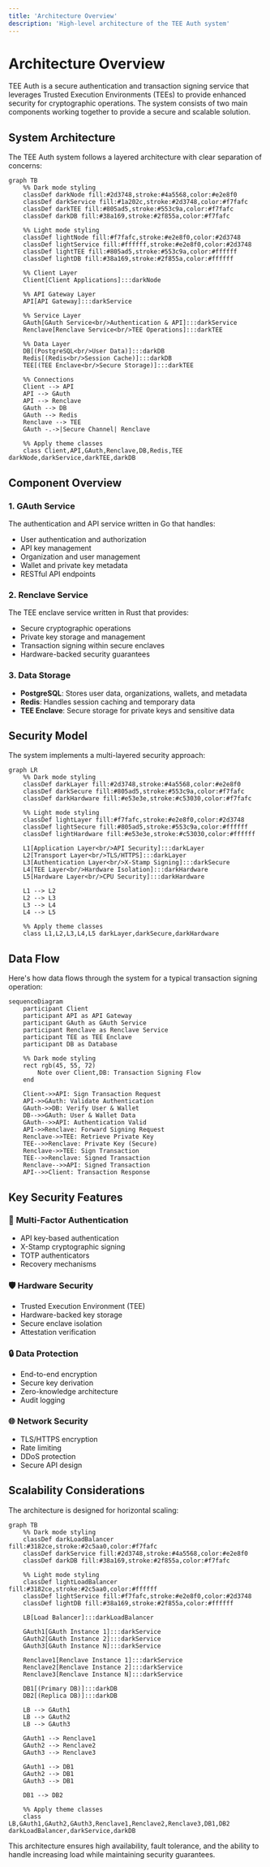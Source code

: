 ```yaml
---
title: 'Architecture Overview'
description: 'High-level architecture of the TEE Auth system'
---
```


# Architecture Overview

TEE Auth is a secure authentication and transaction signing service that leverages Trusted Execution Environments (TEEs) to provide enhanced security for cryptographic operations. The system consists of two main components working together to provide a secure and scalable solution.

## System Architecture

The TEE Auth system follows a layered architecture with clear separation of concerns:

```mermaid
graph TB
    %% Dark mode styling
    classDef darkNode fill:#2d3748,stroke:#4a5568,color:#e2e8f0
    classDef darkService fill:#1a202c,stroke:#2d3748,color:#f7fafc
    classDef darkTEE fill:#805ad5,stroke:#553c9a,color:#f7fafc
    classDef darkDB fill:#38a169,stroke:#2f855a,color:#f7fafc
    
    %% Light mode styling
    classDef lightNode fill:#f7fafc,stroke:#e2e8f0,color:#2d3748
    classDef lightService fill:#ffffff,stroke:#e2e8f0,color:#2d3748
    classDef lightTEE fill:#805ad5,stroke:#553c9a,color:#ffffff
    classDef lightDB fill:#38a169,stroke:#2f855a,color:#ffffff

    %% Client Layer
    Client[Client Applications]:::darkNode
    
    %% API Gateway Layer
    API[API Gateway]:::darkService
    
    %% Service Layer
    GAuth[GAuth Service<br/>Authentication & API]:::darkService
    Renclave[Renclave Service<br/>TEE Operations]:::darkTEE
    
    %% Data Layer
    DB[(PostgreSQL<br/>User Data)]:::darkDB
    Redis[(Redis<br/>Session Cache)]:::darkDB
    TEE[(TEE Enclave<br/>Secure Storage)]:::darkTEE
    
    %% Connections
    Client --> API
    API --> GAuth
    API --> Renclave
    GAuth --> DB
    GAuth --> Redis
    Renclave --> TEE
    GAuth -.->|Secure Channel| Renclave
    
    %% Apply theme classes
    class Client,API,GAuth,Renclave,DB,Redis,TEE darkNode,darkService,darkTEE,darkDB
```

## Component Overview

### 1. **GAuth Service**
The authentication and API service written in Go that handles:
- User authentication and authorization
- API key management
- Organization and user management
- Wallet and private key metadata
- RESTful API endpoints

### 2. **Renclave Service**
The TEE enclave service written in Rust that provides:
- Secure cryptographic operations
- Private key storage and management
- Transaction signing within secure enclaves
- Hardware-backed security guarantees

### 3. **Data Storage**
- **PostgreSQL**: Stores user data, organizations, wallets, and metadata
- **Redis**: Handles session caching and temporary data
- **TEE Enclave**: Secure storage for private keys and sensitive data

## Security Model

The system implements a multi-layered security approach:

```mermaid
graph LR
    %% Dark mode styling
    classDef darkLayer fill:#2d3748,stroke:#4a5568,color:#e2e8f0
    classDef darkSecure fill:#805ad5,stroke:#553c9a,color:#f7fafc
    classDef darkHardware fill:#e53e3e,stroke:#c53030,color:#f7fafc
    
    %% Light mode styling
    classDef lightLayer fill:#f7fafc,stroke:#e2e8f0,color:#2d3748
    classDef lightSecure fill:#805ad5,stroke:#553c9a,color:#ffffff
    classDef lightHardware fill:#e53e3e,stroke:#c53030,color:#ffffff

    L1[Application Layer<br/>API Security]:::darkLayer
    L2[Transport Layer<br/>TLS/HTTPS]:::darkLayer
    L3[Authentication Layer<br/>X-Stamp Signing]:::darkSecure
    L4[TEE Layer<br/>Hardware Isolation]:::darkHardware
    L5[Hardware Layer<br/>CPU Security]:::darkHardware
    
    L1 --> L2
    L2 --> L3
    L3 --> L4
    L4 --> L5
    
    %% Apply theme classes
    class L1,L2,L3,L4,L5 darkLayer,darkSecure,darkHardware
```

## Data Flow

Here's how data flows through the system for a typical transaction signing operation:

```mermaid
sequenceDiagram
    participant Client
    participant API as API Gateway
    participant GAuth as GAuth Service
    participant Renclave as Renclave Service
    participant TEE as TEE Enclave
    participant DB as Database
    
    %% Dark mode styling
    rect rgb(45, 55, 72)
        Note over Client,DB: Transaction Signing Flow
    end
    
    Client->>API: Sign Transaction Request
    API->>GAuth: Validate Authentication
    GAuth->>DB: Verify User & Wallet
    DB-->>GAuth: User & Wallet Data
    GAuth-->>API: Authentication Valid
    API->>Renclave: Forward Signing Request
    Renclave->>TEE: Retrieve Private Key
    TEE-->>Renclave: Private Key (Secure)
    Renclave->>TEE: Sign Transaction
    TEE-->>Renclave: Signed Transaction
    Renclave-->>API: Signed Transaction
    API-->>Client: Transaction Response
```

## Key Security Features

### 🔐 **Multi-Factor Authentication**
- API key-based authentication
- X-Stamp cryptographic signing
- TOTP authenticators
- Recovery mechanisms

### 🛡️ **Hardware Security**
- Trusted Execution Environment (TEE)
- Hardware-backed key storage
- Secure enclave isolation
- Attestation verification

### 🔒 **Data Protection**
- End-to-end encryption
- Secure key derivation
- Zero-knowledge architecture
- Audit logging

### 🌐 **Network Security**
- TLS/HTTPS encryption
- Rate limiting
- DDoS protection
- Secure API design

## Scalability Considerations

The architecture is designed for horizontal scaling:

```mermaid
graph TB
    %% Dark mode styling
    classDef darkLoadBalancer fill:#3182ce,stroke:#2c5aa0,color:#f7fafc
    classDef darkService fill:#2d3748,stroke:#4a5568,color:#e2e8f0
    classDef darkDB fill:#38a169,stroke:#2f855a,color:#f7fafc
    
    %% Light mode styling
    classDef lightLoadBalancer fill:#3182ce,stroke:#2c5aa0,color:#ffffff
    classDef lightService fill:#f7fafc,stroke:#e2e8f0,color:#2d3748
    classDef lightDB fill:#38a169,stroke:#2f855a,color:#ffffff

    LB[Load Balancer]:::darkLoadBalancer
    
    GAuth1[GAuth Instance 1]:::darkService
    GAuth2[GAuth Instance 2]:::darkService
    GAuth3[GAuth Instance N]:::darkService
    
    Renclave1[Renclave Instance 1]:::darkService
    Renclave2[Renclave Instance 2]:::darkService
    Renclave3[Renclave Instance N]:::darkService
    
    DB1[(Primary DB)]:::darkDB
    DB2[(Replica DB)]:::darkDB
    
    LB --> GAuth1
    LB --> GAuth2
    LB --> GAuth3
    
    GAuth1 --> Renclave1
    GAuth2 --> Renclave2
    GAuth3 --> Renclave3
    
    GAuth1 --> DB1
    GAuth2 --> DB1
    GAuth3 --> DB1
    
    DB1 --> DB2
    
    %% Apply theme classes
    class LB,GAuth1,GAuth2,GAuth3,Renclave1,Renclave2,Renclave3,DB1,DB2 darkLoadBalancer,darkService,darkDB
```

This architecture ensures high availability, fault tolerance, and the ability to handle increasing load while maintaining security guarantees.


